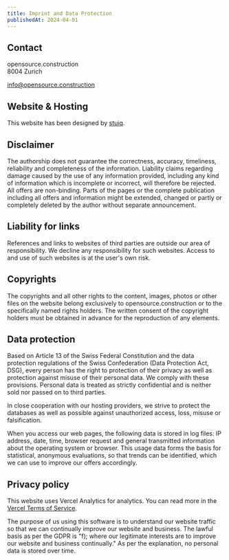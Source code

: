 ```yaml
---
title: Imprint and Data Protection
publishedAt: 2024-04-01
---
```


## Contact

opensource.construction<br />
8004 Zurich

[info@opensource.construction](mailto:info@opensource.construction)

## Website & Hosting

This website has been designed by [stuiq](https://www.stuiq.ch/).

## Disclaimer

The authorship does not guarantee the correctness, accuracy, timeliness, reliability and completeness of the information. Liability claims regarding damage caused by the use of any information provided, including any kind of information which is incomplete or incorrect, will therefore be rejected. All offers are non-binding. Parts of the pages or the complete publication including all offers and information might be extended, changed or partly or completely deleted by the author without separate announcement.

## Liability for links

References and links to websites of third parties are outside our area of responsibility. We decline any responsibility for such websites. Access to and use of such websites is at the user's own risk.

## Copyrights

The copyrights and all other rights to the content, images, photos or other files on the website belong exclusively to opensource.construction or to the specifically named rights holders. The written consent of the copyright holders must be obtained in advance for the reproduction of any elements.

## Data protection

Based on Article 13 of the Swiss Federal Constitution and the data protection regulations of the Swiss Confederation (Data Protection Act, DSG), every person has the right to protection of their privacy as well as protection against misuse of their personal data. We comply with these provisions. Personal data is treated as strictly confidential and is neither sold nor passed on to third parties.

In close cooperation with our hosting providers, we strive to protect the databases as well as possible against unauthorized access, loss, misuse or falsification.

When you access our web pages, the following data is stored in log files: IP address, date, time, browser request and general transmitted information about the operating system or browser. This usage data forms the basis for statistical, anonymous evaluations, so that trends can be identified, which we can use to improve our offers accordingly.

## Privacy policy

This website uses Vercel Analytics for analytics. You can read more in the [Vercel Terms of Service](https://vercel.com/docs/analytics/privacy-policy).

The purpose of us using this software is to understand our website traffic so that we can continually improve our website and business. The lawful basis as per the GDPR is "f); where our legitimate interests are to improve our website and business continually." As per the explanation, no personal data is stored over time.
